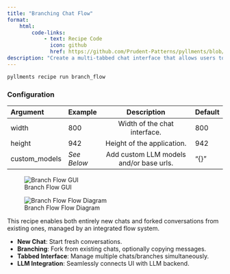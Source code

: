 ```yaml
---
title: "Branching Chat Flow"
format: 
    html:
        code-links:
            - text: Recipe Code
              icon: github
              href: https://github.com/Prudent-Patterns/pyllments/blob/main/pyllments/recipes/branch_flow.py
description: "Create a multi-tabbed chat interface that allows users to branch conversations and create new ones." 
---
```


```bash
pyllments recipe run branch_flow
```
### Configuration

| Argument         | Example | Description                                          | Default |
| :--------------- | :--- | :------------------------------------------------:| :------ |
| width            | 800    | Width of the chat interface.         | 800    |
| height           | 942    | Height of the application.           | 942    |
| custom_models    | *See Below*     | Add custom LLM models and/or base urls. | "{}"    |

::: {layout-ncol=2}
![Branch Flow GUI](branch_flow_gui.jpg){.lightbox}

![Branch Flow Flow Diagram](branch_flow_flowchart.jpg){.lightbox}
:::

This recipe enables both entirely new chats and forked conversations from existing ones, managed by an integrated flow system.

-   **New Chat**: Start fresh conversations.
-   **Branching**: Fork from existing chats, optionally copying messages.
-   **Tabbed Interface**: Manage multiple chats/branches simultaneously.
-   **LLM Integration**: Seamlessly connects UI with LLM backend.
